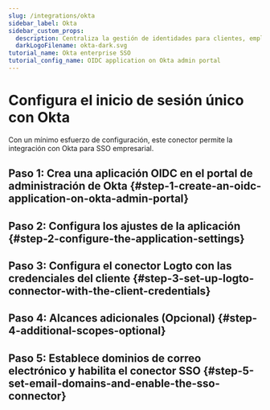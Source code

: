 ```yaml
---
slug: /integrations/okta
sidebar_label: Okta
sidebar_custom_props:
  description: Centraliza la gestión de identidades para clientes, empleados y socios.
  darkLogoFilename: okta-dark.svg
tutorial_name: Okta enterprise SSO
tutorial_config_name: OIDC application on Okta admin portal
---
```




# Configura el inicio de sesión único con Okta

Con un mínimo esfuerzo de configuración, este conector permite la integración con Okta para SSO empresarial.

<GuideTip />

## Paso 1: Crea una aplicación OIDC en el portal de administración de Okta \{#step-1-create-an-oidc-application-on-okta-admin-portal}

<Step1 />

## Paso 2: Configura los ajustes de la aplicación \{#step-2-configure-the-application-settings}

<Step2 />

## Paso 3: Configura el conector Logto con las credenciales del cliente \{#step-3-set-up-logto-connector-with-the-client-credentials}

<Step3 />

## Paso 4: Alcances adicionales (Opcional) \{#step-4-additional-scopes-optional}

<Step4 />

## Paso 5: Establece dominios de correo electrónico y habilita el conector SSO \{#step-5-set-email-domains-and-enable-the-sso-connector}

<Step5 />
